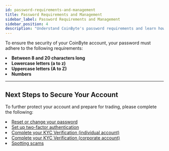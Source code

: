 ```yaml
---
id: password-requirements-and-management
title: Password Requirements and Management
sidebar_label: Password Requirements and Management
sidebar_position: 4
description: "Understand CoinByte's password requirements and learn how to manage your password securely."
---
```



To ensure the security of your CoinByte account, your password must adhere to the following requirements:​
<TickList>
<li><strong>Between 8 and 20 characters long</strong></li>
<li><strong>Lowercase letters (a to z)</strong></li>
<li><strong>Uppercase letters (A to Z)</strong></li>
<li><strong>Numbers</strong></li>
</TickList>



---

## Next Steps to Secure Your Account

To further protect your account and prepare for trading, please complete the following:

<TickList>
  <li><a href="/helpcenter/docs/account-security/password-management/reset-or-change-your-password">Reset or change your password</a></li>
  <li><a href="/helpcenter/docs/account-security/verification-and-security/set-up-two-factor-authentication">Set up two-factor authentication</a></li>
  <li><a href="/helpcenter/docs/account-security/verification-and-security/complete-your-kyc-verification-individual-account">Complete your KYC Verification (individual account)</a></li>
  <li><a href="/helpcenter/docs/account-security/verification-and-security/complete-your-kyc-verification-corporate-account">Complete your KYC Verification (corporate account)</a></li>
  <li><a href="/helpcenter/docs/account-security/security-awareness/spotting-scams">Spotting scams</a></li>
</TickList>

<RelatedArticles category="account-security" />
